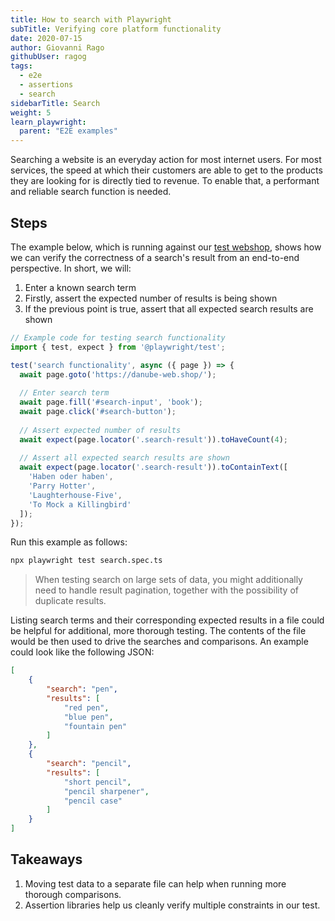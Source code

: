 ```yaml
---
title: How to search with Playwright
subTitle: Verifying core platform functionality
date: 2020-07-15
author: Giovanni Rago
githubUser: ragog
tags:
  - e2e
  - assertions
  - search
sidebarTitle: Search
weight: 5
learn_playwright:
  parent: "E2E examples"
---
```


Searching a website is an everyday action for most internet users. For most services, the speed at which their customers are able to get to the products they are looking for is directly tied to revenue. To enable that, a performant and reliable search function is needed.



## Steps

The example below, which is running against our [test webshop](https://danube-web.shop/), shows how we can verify the correctness of a search's result from an end-to-end perspective. In short, we will:
1. Enter a known search term
2. Firstly, assert the expected number of results is being shown
3. If the previous point is true, assert that all expected search results are shown

```ts title="search.spec.ts"
// Example code for testing search functionality
import { test, expect } from '@playwright/test';

test('search functionality', async ({ page }) => {
  await page.goto('https://danube-web.shop/');
  
  // Enter search term
  await page.fill('#search-input', 'book');
  await page.click('#search-button');
  
  // Assert expected number of results
  await expect(page.locator('.search-result')).toHaveCount(4);
  
  // Assert all expected search results are shown
  await expect(page.locator('.search-result')).toContainText([
    'Haben oder haben',
    'Parry Hotter',
    'Laughterhouse-Five',
    'To Mock a Killingbird'
  ]);
});
```

Run this example as follows:

```sh
npx playwright test search.spec.ts
```

> When testing search on large sets of data, you might additionally need to handle result pagination, together with the possibility of duplicate results.

Listing search terms and their corresponding expected results in a file could be helpful for additional, more thorough testing. The contents of the file would be then used to drive the searches and comparisons. An example could look like the following JSON:

```json
[
    {
        "search": "pen",
        "results": [
            "red pen",
            "blue pen",
            "fountain pen"
        ]
    },
    {
        "search": "pencil",
        "results": [
            "short pencil",
            "pencil sharpener",
            "pencil case"
        ]
    }
]
```

## Takeaways

1. Moving test data to a separate file can help when running more thorough comparisons.
2. Assertion libraries help us cleanly verify multiple constraints in our test.
